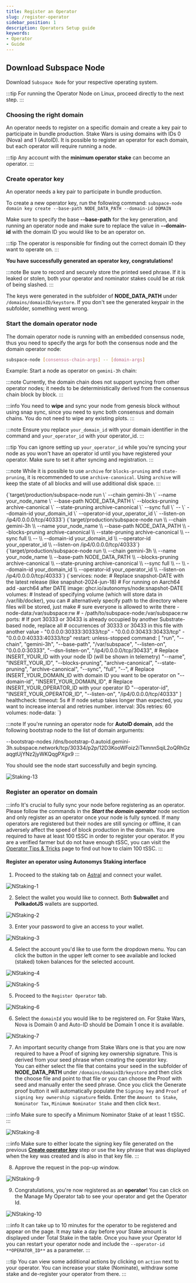 ```yaml
---
title: Register an Operator
slug: /register-operator
sidebar_position: 1
description: Operators Setup guide
keywords:
- Operator
- Guide
---
```





## Download Subspace Node

Download `Subspace Node` for your respective operating system.

:::tip
For running the Operator Node on Linux, proceed directly to the next step. 
:::

<Tabs groupId="OS">

<TabItem value="windows" label="🖼️ Windows" default>
<WindowsPage />
</TabItem>

<TabItem value="macos" label="🍎macOS" default>
<MacOSPage />
</TabItem>

<TabItem value="linux" label="🐧Ubuntu">
<LinuxPage />
</TabItem>

</Tabs>

### Choosing the right domain

An operator needs to register on a specific domain and create a key pair to participate in bundle production.  Stake Wars is using domains with IDs 0 (Nova) and 1 (AutoID).
It is possible to register an operator for each domain, but each operator will require running a node.

:::tip
Any account with the **minimum operator stake** can become an operator. 
:::

### Create operator key

An operator needs a key pair to participate in bundle production.

To create a new operator key, run the following command:
`subspace-node domain key create --base-path NODE_DATA_PATH --domain-id DOMAIN`

Make sure to specify the base **--base-path** for the key generation, and running an operator node and make sure to replace the value in **--domain-id** with the domain ID you would like to be an operator on.

:::tip
The operator is responsible for finding out the correct domain ID they want to operate on.
:::

**You have successfully generated an operator key, congratulations!**

:::note
Be sure to record and securely store the printed seed phrase. If it is leaked or stolen, both your operator and nominator stakes could be at risk of being slashed.
:::

The keys were generated in the subfolder of **NODE_DATA_PATH** under `/domains/domainID/keystore`. If you don't see the generated keypair in the subfolder, something went wrong. 

### Start the domain operator node

The domain operator node is running with an embedded consensus node, thus you need to specify the args for both the consensus node and the domain operator node:

```bash
subspace-node [consensus-chain-args] -- [domain-args]
```

Example:
Start a node as operator on `gemini-3h` chain:


:::note
Currently, the domain chain does not support syncing from other operator nodes; it needs to be deterministically derived from the consensus chain block by block.
:::

:::info
You need to **wipe** and sync your node from genesis block without using snap sync, since you need to sync both consensus and domain chains.
You do not need to wipe any existing plots. 
:::

:::note
Ensure you replace `your_domain_id` with your domain identifier in the command and `your_operator_id` with your operator_id.
:::

:::tip
You can ignore setting up `your_operator_id` while you're syncing your node as you won't have an operator id until you have registered your operator. Make sure to set it after syncing and registration.
:::

:::note
While it is possible to use `archive` for `blocks-pruning` and `state-pruning`, it is recommended to use `archive-canonical`. Using `archive` will keep the state of all blocks and will use additional disk space.
:::

<Tabs groupId="OS">

<TabItem value="windows" label="🖼️ Windows" default>

<CodeBlock>
{`target/production/subspace-node run \`
--chain gemini-3h \`
--name your_node_name \`
--base-path NODE_DATA_PATH \`
--blocks-pruning archive-canonical \`
--state-pruning archive-canonical \`
--sync full \`
-- \`
--domain-id your_domain_id \`
--operator-id your_operator_id \`
--listen-on /ip4/0.0.0.0/tcp/40333`}
</CodeBlock>

</TabItem>

<TabItem value="macos" label="🍎 macOS">

<CodeBlock>
{`target/production/subspace-node run \\
--chain gemini-3h \\
--name your_node_name \\
--base-path NODE_DATA_PATH \\
--blocks-pruning archive-canonical \\
--state-pruning archive-canonical \\
--sync full \\
-- \\
--domain-id your_domain_id \\
--operator-id your_operator_id \\
--listen-on /ip4/0.0.0.0/tcp/40333`}
</CodeBlock>

</TabItem>

<TabItem value="linux" label="🐧 Ubuntu">

<CodeBlock>
{`target/production/subspace-node run \\
--chain gemini-3h \\
--name your_node_name \\
--base-path NODE_DATA_PATH \\
--blocks-pruning archive-canonical \\
--state-pruning archive-canonical \\
--sync full \\
-- \\
--domain-id your_domain_id \\
--operator-id your_operator_id \\
--listen-on /ip4/0.0.0.0/tcp/40333`}
</CodeBlock>

</TabItem>

<TabItem value="docker" label="🐋 Docker">

<CodeBlock>
{`services:
  node:
    # Replace snapshot-DATE with the latest release (like snapshot-2024-jun-18)
    # For running on Aarch64 add -aarch64 after DATE
    image: ghcr.io/autonomys/node:snapshot-DATE
    volumes:
# Instead of specifying volume (which will store data in /var/lib/docker), you can
# alternatively specify path to the directory where files will be stored, just make
# sure everyone is allowed to write there
      - node-data:/var/subspace:rw
#      - /path/to/subspace-node:/var/subspace:rw
    ports:
# If port 30333 or 30433 is already occupied by another Substrate-based node, replace all
# occurrences of 30333 or 30433 in this file with another value
      - "0.0.0.0:30333:30333/tcp"
      - "0.0.0.0:30433:30433/tcp"
      - "0.0.0.0:40333:40333/tcp"
    restart: unless-stopped
    command: [
      "run",
      "--chain", "gemini-3h",
      "--base-path", "/var/subspace",
      "--listen-on", "0.0.0.0:30333",
      "--dsn-listen-on", "/ip4/0.0.0.0/tcp/30433",
      # Replace INSERT_YOUR_ID with your node ID (will be shown in telemetry)
      "--name", "INSERT_YOUR_ID",
      "--blocks-pruning", "archive-canonical",
      "--state-pruning", "archive-canonical", 
      "--sync", "full", 
      "--",
      # Replace INSERT_YOUR_DOMAIN_ID with domain ID you want to be operator on
      "--domain-id", "INSERT_YOUR_DOMAIN_ID",
      # Replace INSERT_YOUR_OPERATOR_ID with your operator ID
      "--operator-id", "INSERT_YOUR_OPERATOR_ID",
      "--listen-on", "/ip4/0.0.0.0/tcp/40333"
    ]
    healthcheck:
      timeout: 5s
# If node setup takes longer than expected, you want to increase interval and retries number.
      interval: 30s
      retries: 60
volumes:
  node-data:
  `}
</CodeBlock>
</TabItem>
</Tabs>

:::note
If you're running an operator node for **AutoID domain**, add the following bootstrap node to the list of domain arguments:

--bootstrap-nodes /dns/bootstrap-0.autoid.gemini-3h.subspace.network/tcp/30334/p2p/12D3KooWFoiz2iTkmnnSqiL2oQRhGzaqgtUjYNz2jyWKQqgPXgx9
:::

You should see the node start successfully and begin syncing. 

![Staking-13](/img/doc-imgs/operators-staking/Staking-13.png)


### Register an operator on domain

:::info
It's crucial to fully sync your node before registering as an operator. Please follow the commands in the ***Start the domain operator*** node section and only register as an operator once your node is fully synced. If many operators are registered but their nodes are still syncing or offline, it can adversely affect the speed of block production in the domain.
You are required to have at least 100 tSSC in order to register your operator. If you are a verified farmer but do not have enough tSSC, you can visit the [Operator Tips & Tricks](tips-operator) page to find out how to claim 100 tSSC.
:::


#### Register an operator using Autonomys Staking interface

1. Proceed to the staking tab on [Astral](https://astral.autonomys.xyz) and connect your wallet.

![NStaking-1](/img/doc-imgs/operators-staking/NStaking-1.png)

2. Select the wallet you would like to connect. Both **Subwallet** and **PolkadotJS** wallets are supported.

![NStaking-2](/img/doc-imgs/operators-staking/NStaking-2.png)

3. Enter your password to give an access to your wallet.

![NStaking-3](/img/doc-imgs/operators-staking/NStaking-3.png)

4. Select the account you'd like to use form the dropdown menu. You can click the button in the upper left corner to see available and locked (staked) token balances for the selected account. 

![NStaking-4](/img/doc-imgs/operators-staking/NStaking-4.png)

![NStaking-5](/img/doc-imgs/operators-staking/NStaking-5.png)

5. Proceed to the `Register Operator` tab.

![NStaking-6](/img/doc-imgs/operators-staking/NStaking-6.png)

6. Select the `domainId` you would like to be registered on.  For Stake Wars, Nova is Domain 0 and Auto-ID should be Domain 1 once it is available.

![NStaking-7](/img/doc-imgs/operators-staking/NStaking-7.png)

7. An important security change from Stake Wars one is that you are now required to have a Proof of signing key ownership signature.  This is derived from your seed phrase when creating the operator key.  
You can either select the file that contains your seed in the subfolder of **NODE_DATA_PATH** under `/domains/domainID/keystore` and then click the choose file and point to that file or you can choose the Proof with seed and manually enter the seed phrase.
Once you click the Generate proof button it will automatically populate the `Signing key` and `Proof of signing key ownership signature` fields.  Enter the `Amount to Stake`, `Nominator Tax`, `Minimum Nominator Stake` and then click `Next`.

:::info
Make sure to specify a Minimum Nominator Stake of at least 1 tSSC.
:::

![NStaking-8](/img/doc-imgs/operators-staking/NStaking-8.png)

:::info
Make sure to either locate the signing key file generated on the previous **[Create operator key](#create-operator-key)** step or use the key phrase that was displayed when the key was created and is also in that key file.
:::

8. Approve the request in the pop-up window. 

![NStaking-9](/img/doc-imgs/operators-staking/NStaking-9.png)

9. Congratulations, you're now registered as an **operator**!  You can click on the Manage My Operator tab to see your operator and get the Operator Id.

![NStaking-10](/img/doc-imgs/operators-staking/NStaking-10.png)

:::info
It can take up to 10 minutes for the operator to be registered and appear on the page.  It may take a day before your Stake amount is displayed under Total Stake in the table.  Once you have your Operator Id you can restart your operator node and include the `--operator-id **OPERATOR_ID**` as a parameter. 
:::

:::tip
You can view some additional actions by clicking on `action` next to your operator. 
You can increase your stake (Nominate), withdraw some stake and de-register your operator from there. 
:::
